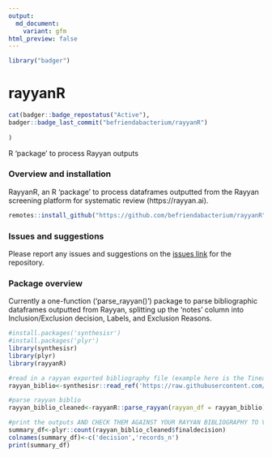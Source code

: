 ```yaml
---
output:
  md_document:
    variant: gfm
html_preview: false
---
```


```r
library("badger")
```

# rayyanR

```r
cat(badger::badge_repostatus("Active"),
badger::badge_last_commit("befriendabacterium/rayyanR")
	
)
```

R 'package' to process Rayyan outputs 

### Overview and installation

RayyanR, an R 'package' to process dataframes outputted from the Rayyan screening platform for systematic review (https://rayyan.ai).

``` r
remotes::install_github("https://github.com/befriendabacterium/rayyanR")

```
### Issues and suggestions

Please report any issues and suggestions on the [issues link](https://github.com/befriendabacterium/rayyanR/issues) for the repository.

### Package overview

Currently a one-function ('parse_rayyan()') package to parse bibliographic dataframes outputted from Rayyan, splitting up the 'notes' column into Inclusion/Exclusion decision, Labels, and Exclusion Reasons.

``` r
#install.packages('synthesisr')
#install.packages('plyr')
library(synthesisr)
library(plyr)
library(rayyanR)

#read in a rayyan exported bibliography file (example here is the Tinea Update one from Rayyan)
rayyan_biblio<-synthesisr::read_ref('https://raw.githubusercontent.com/befriendabacterium/rayyanR/main/example_inputs/tinea_update.ris')

#parse rayyan biblio
rayyan_biblio_cleaned<-rayyanR::parse_rayyan(rayyan_df = rayyan_biblio)

#print the outputs AND CHECK THEM AGAINST YOUR RAYYAN BIBLIOGRAPHY TO VALIDATE. The total number of records should remain the same and Inclusions and exclusions should equate straightforwardly. However, Maybes here (unlike in Rayyan) are only Maybes by if all reviewers marked them as so, and Conflicts include Maybe-Inclusion/Exclusion type conflicts (in Rayyan a 'conflict' is only an Inclusion-Exclusion type conflict).
summary_df<-plyr::count(rayyan_biblio_cleaned$finaldecision)
colnames(summary_df)<-c('decision','records_n')
print(summary_df)

```
